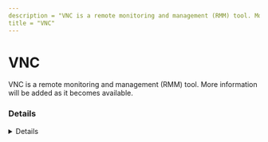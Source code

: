 ```yaml
---
description = "VNC is a remote monitoring and management (RMM) tool. More information will be added as it becomes available."
title = "VNC"
---
```




# VNC

VNC is a remote monitoring and management (RMM) tool. More information will be added as it becomes available.

### Details
<Details author={""}
         category={""}
         created={""}
         website={""}
         lastModified={"2/14/2024"}
         privileges={""}
         free={ "" }
         verification={""}
/>

#### Installation Paths
<Card code={ ["winvnc*.exe", "vncserver.exe", "winwvc.exe", "winvncsc.exe", "vncserverui.exe", "vncviewer.exe", "winvnc.exe"] }/>





### Forensic Artifacts




#### Network Artifacts
<EuiSpacer size="xl"/>
<NetworkArtifactsTable data={ [{"Description": "Known remote domains", "Domains": ["user_managed", "realvnc.com/en/connect/download/vnc"], "Ports": []}] }/>




### Detections
- Detects potential network activity of VNC RMM tool
  - [Sigma Rule](https://github.com/magicsword-io/LOLRMM/blob/main/detections/sigma/vnc_network_sigma.yml)
- Detects potential processes activity of VNC RMM tool
  - [Sigma Rule](https://github.com/magicsword-io/LOLRMM/blob/main/detections/sigma/vnc_processes_sigma.yml)

### References
- [https://realvnc.com/en/connect/download/vnc](https://realvnc.com/en/connect/download/vnc)

